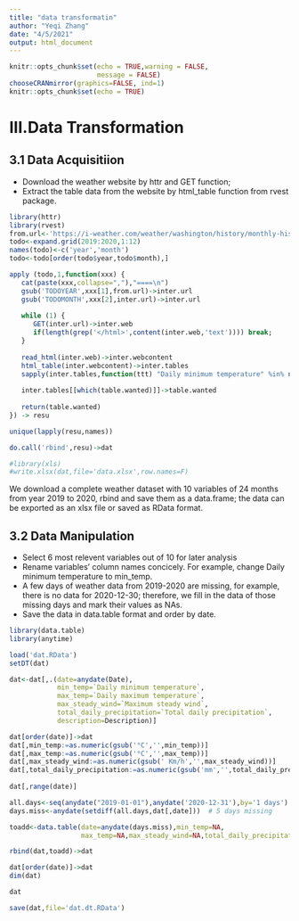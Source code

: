 ```yaml
---
title: "data transformatin"
author: "Yeqi Zhang"
date: "4/5/2021"
output: html_document
---
```


```r
knitr::opts_chunk$set(echo = TRUE,warning = FALSE,
                      message = FALSE)
chooseCRANmirror(graphics=FALSE, ind=1)
knitr::opts_chunk$set(echo = TRUE)
```
# III.Data Transformation 

## 3.1 Data Acquisitiion 

- Download the weather website by httr and GET function;
- Extract the table data from the website by html_table function from rvest package.
```r
library(httr)
library(rvest)
from.url<-'https://i-weather.com/weather/washington/history/monthly-history/?gid=4140963&station=19064&month=TODOMONTH&year=TODOYEAR&language=english&country=us-united-states'
todo<-expand.grid(2019:2020,1:12)
names(todo)<-c('year','month')
todo<-todo[order(todo$year,todo$month),]

apply (todo,1,function(xxx) {
   cat(paste(xxx,collapse=","),"====\n")
   gsub('TODOYEAR',xxx[1],from.url)->inter.url
   gsub('TODOMONTH',xxx[2],inter.url)->inter.url
   
   while (1) {
      GET(inter.url)->inter.web
      if(length(grep('</html>',content(inter.web,'text')))) break;
   }
   
   read_html(inter.web)->inter.webcontent
   html_table(inter.webcontent)->inter.tables
   sapply(inter.tables,function(ttt) "Daily minimum temperature" %in% names(ttt))->table.wanted
   
   inter.tables[[which(table.wanted)]]->table.wanted
   
   return(table.wanted)
}) -> resu

unique(lapply(resu,names))

do.call('rbind',resu)->dat

#library(xls)
#write.xlsx(dat,file='data.xlsx',row.names=F)
```

We download a complete weather dataset with 10 variables of 24 months from year 2019 to 2020, rbind and save them as a data.frame; the data can be exported as an xlsx file or saved as RData format. 


## 3.2 Data Manipulation

- Select 6 most relevent variables out of 10 for later analysis
- Rename variables' column names concicely. For example, change Daily minimum temperature to min_temp.
- A few days of weather data from 2019-2020 are missing, for example, there is no data for 2020-12-30; therefore, we fill in the data of those missing days and mark their values as NAs.
- Save the data in data.table format and order by date. 

```r
library(data.table)
library(anytime)

load('dat.RData')
setDT(dat)

dat<-dat[,.(date=anydate(Date),
            min_temp=`Daily minimum temperature`,
            max_temp=`Daily maximum temperature`,
            max_steady_wind=`Maximum steady wind`,
            total_daily_precipitation=`Total daily precipitation`,
            description=Description)]

dat[order(date)]->dat
dat[,min_temp:=as.numeric(gsub('°C','',min_temp))]
dat[,max_temp:=as.numeric(gsub('°C','',max_temp))]
dat[,max_steady_wind:=as.numeric(gsub(' Km/h','',max_steady_wind))]
dat[,total_daily_precipitation:=as.numeric(gsub('mm','',total_daily_precipitation))]
        
dat[,range(date)]

all.days<-seq(anydate("2019-01-01"),anydate('2020-12-31'),by='1 days')
days.miss<-anydate(setdiff(all.days,dat[,date]))  # 5 days missing 

toadd<-data.table(date=anydate(days.miss),min_temp=NA,
                  max_temp=NA,max_steady_wind=NA,total_daily_precipitation=NA,description=NA)

rbind(dat,toadd)->dat

dat[order(date)]->dat
dim(dat)

dat

save(dat,file='dat.dt.RData')
```